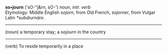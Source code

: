 '''so•journ''' (<nowiki>'sO-"j&rn, sO-'</nowiki>) ''noun'', ''intr. verb''
<BR>
Etymology: Middle English ''sojorn'', from Old French, ''sojorner'', from Vulgar Latin ''*subdiurnāre''.

----

(noun) a temporary stay; a ''sojourn'' in the country

----

(verb) To reside temporarily in a place